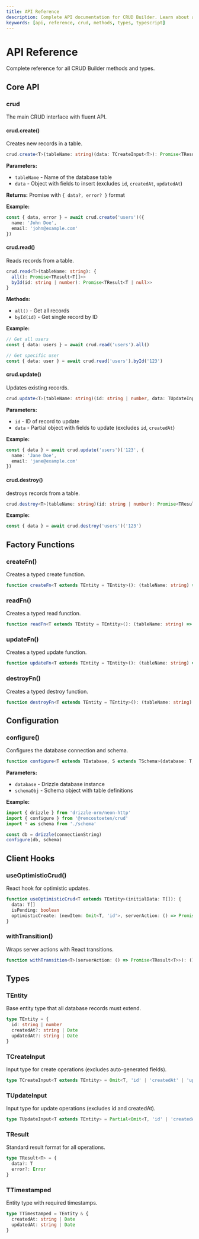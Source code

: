 ```yaml
---
title: API Reference
description: Complete API documentation for CRUD Builder. Learn about all available methods, types, and configuration options.
keywords: [api, reference, crud, methods, types, typescript]
---
```


# API Reference

Complete reference for all CRUD Builder methods and types.

## Core API

### crud

The main CRUD interface with fluent API.

#### crud.create()

Creates new records in a table.

```typescript
crud.create<T>(tableName: string)(data: TCreateInput<T>): Promise<TResult<T[]>>
```

**Parameters:**
- `tableName` - Name of the database table
- `data` - Object with fields to insert (excludes `id`, `createdAt`, `updatedAt`)

**Returns:** Promise with `{ data?, error? }` format

**Example:**
```typescript
const { data, error } = await crud.create('users')({
  name: 'John Doe',
  email: 'john@example.com'
})
```

#### crud.read()

Reads records from a table.

```typescript
crud.read<T>(tableName: string): {
  all(): Promise<TResult<T[]>>
  byId(id: string | number): Promise<TResult<T | null>>
}
```

**Methods:**
- `all()` - Get all records
- `byId(id)` - Get single record by ID

**Example:**
```typescript
// Get all users
const { data: users } = await crud.read('users').all()

// Get specific user
const { data: user } = await crud.read('users').byId('123')
```

#### crud.update()

Updates existing records.

```typescript
crud.update<T>(tableName: string)(id: string | number, data: TUpdateInput<T>): Promise<TResult<T[]>>
```

**Parameters:**
- `id` - ID of record to update
- `data` - Partial object with fields to update (excludes `id`, `createdAt`)

**Example:**
```typescript
const { data } = await crud.update('users')('123', {
  name: 'Jane Doe',
  email: 'jane@example.com'
})
```

#### crud.destroy()

destroys records from a table.

```typescript
crud.destroy<T>(tableName: string)(id: string | number): Promise<TResult<T[]>>
```

**Example:**
```typescript
const { data } = await crud.destroy('users')('123')
```

## Factory Functions

### createFn()

Creates a typed create function.

```typescript
function createFn<T extends TEntity = TEntity>(): (tableName: string) => (data: TCreateInput<T>) => Promise<TResult<T[]>>
```

### readFn()

Creates a typed read function.

```typescript
function readFn<T extends TEntity = TEntity>(): (tableName: string) => ReadOperations<T>
```

### updateFn()

Creates a typed update function.

```typescript
function updateFn<T extends TEntity = TEntity>(): (tableName: string) => (id: string | number, data: TUpdateInput<T>) => Promise<TResult<T[]>>
```

### destroyFn()

Creates a typed destroy function.

```typescript
function destroyFn<T extends TEntity = TEntity>(): (tableName: string) => (id: string | number) => Promise<TResult<T[]>>
```

## Configuration

### configure()

Configures the database connection and schema.

```typescript
function configure<T extends TDatabase, S extends TSchema>(database: T, schemaObj: S): void
```

**Parameters:**
- `database` - Drizzle database instance
- `schemaObj` - Schema object with table definitions

**Example:**
```typescript
import { drizzle } from 'drizzle-orm/neon-http'
import { configure } from '@remcostoeten/crud'
import * as schema from './schema'

const db = drizzle(connectionString)
configure(db, schema)
```

## Client Hooks

### useOptimisticCrud()

React hook for optimistic updates.

```typescript
function useOptimisticCrud<T extends TEntity>(initialData: T[]): {
  data: T[]
  isPending: boolean
  optimisticCreate: (newItem: Omit<T, 'id'>, serverAction: () => Promise<TResult<T[]>>) => void
}
```

### withTransition()

Wraps server actions with React transitions.

```typescript
function withTransition<T>(serverAction: () => Promise<TResult<T>>): () => void
```

## Types

### TEntity

Base entity type that all database records must extend.

```typescript
type TEntity = {
  id: string | number
  createdAt?: string | Date
  updatedAt?: string | Date
}
```

### TCreateInput

Input type for create operations (excludes auto-generated fields).

```typescript
type TCreateInput<T extends TEntity> = Omit<T, 'id' | 'createdAt' | 'updatedAt'>
```

### TUpdateInput

Input type for update operations (excludes id and createdAt).

```typescript
type TUpdateInput<T extends TEntity> = Partial<Omit<T, 'id' | 'createdAt'>>
```

### TResult

Standard result format for all operations.

```typescript
type TResult<T> = {
  data?: T
  error?: Error
}
```

### TTimestamped

Entity type with required timestamps.

```typescript
type TTimestamped = TEntity & {
  createdAt: string | Date
  updatedAt: string | Date
}
```